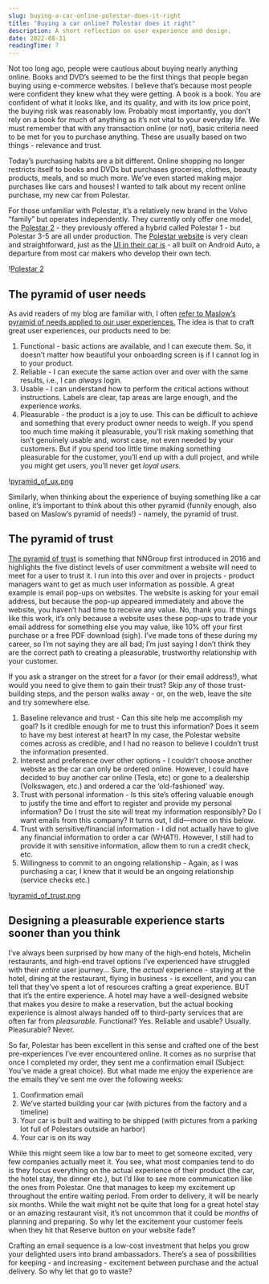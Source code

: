 ```yaml
---
slug: buying-a-car-online-polestar-does-it-right
title: "Buying a car online? Polestar does it right"
description: A short reflection on user experience and design.
date: 2022-08-31
readingTime: 7
---
```


Not too long ago, people were cautious about buying nearly anything online. Books and DVD’s seemed to be the first things that people began buying using e-commerce websites. I believe that’s because most people were confident they knew what they were getting. A book is a book. You are confident of what it looks like, and its quality, and with its low price point, the buying risk was reasonably low. Probably most importantly, you don’t rely on a book for much of anything as it’s not vital to your everyday life. We must remember that with any transaction online (or not), basic criteria need to be met for you to purchase anything. These are usually based on two things - relevance and trust.

Today’s purchasing habits are a bit different. Online shopping no longer restricts itself to books and DVDs but purchases groceries, clothes, beauty products, meals, and so much more. We’ve even started making major purchases like cars and houses! I wanted to talk about my recent online purchase, my new car from Polestar.

For those unfamiliar with Polestar, it’s a relatively new brand in the Volvo “family” but operates independently. They currently only offer one model, the <a href="https://www.polestar.com/se/polestar-2/">Polestar 2</a> - they previously offered a hybrid called Polestar 1 - but Polestar 3-5 are all under production. The <a href="https://www.polestar.com/">Polestar website</a> is very clean and straightforward, just as the <a href="https://hmi-app.polestar.com">UI in their car is</a> - all built on Android Auto, a departure from most car makers who develop their own tech.

!<a href="/images/articles/polestar.png">Polestar 2</a>

## The pyramid of user needs

As avid readers of my blog are familiar with, I often <a href="/great-ux/">refer to Maslow’s pyramid of needs applied to our user experiences.</a> The idea is that to craft great user experiences, our products need to be:

1. Functional - basic actions are available, and I can execute them. So, it doesn’t matter how beautiful your onboarding screen is if I cannot log in to your product.
2. Reliable - I can execute the same action over and over with the same results, i.e., I can _always_ login.
3. Usable - I can understand how to perform the critical actions without instructions. Labels are clear, tap areas are large enough, and the experience _works_.
4. Pleasurable - the product is a joy to use. This can be difficult to achieve and something that every product owner needs to weigh. If you spend too much time making it pleasurable, you’ll risk making something that isn’t genuinely usable and, worst case, not even needed by your customers. But if you spend too little time making something pleasurable for the customer, you’ll end up with a dull project, and while you might get users, you’ll never get _loyal users._

!<a href="/images/articles/pyramid_of_ux.png">pyramid_of_ux.png</a>

Similarly, when thinking about the experience of buying something like a car online, it’s important to think about this other pyramid (funnily enough, also based on Maslow’s pyramid of needs!) - namely, the pyramid of trust.

## The pyramid of trust

<a href="https://www.nngroup.com/articles/commitment-levels/">The pyramid of trust</a> is something that NNGroup first introduced in 2016 and highlights the five distinct levels of user commitment a website will need to meet for a user to trust it. I run into this over and over in projects - product managers want to get as much user information as possible. A great example is email pop-ups on websites. The website is asking for your email address, but because the pop-up appeared immediately and above the website, you haven’t had time to receive any value. No, thank you. If things like this work, it’s only because a website uses these pop-ups to trade your email address for something else you may value, like 10% off your first purchase or a free PDF download (sigh). I’ve made tons of these during my career, so I’m not saying they are all bad; I’m just saying I don’t think they are the correct path to creating a pleasurable, trustworthy relationship with your customer.

If you ask a stranger on the street for a favor (or their email address!), what would you need to give them to gain their trust? Skip any of those trust-building steps, and the person walks away - or, on the web, leave the site and try somewhere else.

1. Baseline relevance and trust - Can this site help me accomplish my goal? Is it credible enough for me to trust this information? Does it seem to have my best interest at heart? In my case, the Polestar website comes across as credible, and I had no reason to believe I couldn’t trust the information presented.
2. Interest and preference over other options - I couldn’t choose another website as the car can only be ordered online. However, I could have decided to buy another car online (Tesla, etc) or gone to a dealership (Volkswagen, etc.) and ordered a car the ‘old-fashioned’ way.
3. Trust with personal information - Is this site’s offering valuable enough to justify the time and effort to register and provide my personal information? Do I trust the site will treat my information responsibly? Do I want emails from this company? It turns out, I did—more on this below.
4. Trust with sensitive/financial information - I did not actually have to give any financial information to order a car (WHAT!). However, I still had to provide it with sensitive information, allow them to run a credit check, etc.
5. Willingness to commit to an ongoing relationship - Again, as I was purchasing a car, I knew that it would be an ongoing relationship (service checks etc.)

!<a href="/images/articles/pyramid_of_trust.png">pyramid_of_trust.png</a>

## Designing a pleasurable experience starts sooner than you think

I’ve always been surprised by how many of the high-end hotels, Michelin restaurants, and high-end travel options I’ve experienced have struggled with their _entire_ user journey... Sure, the _actual_ experience - staying at the hotel, dining at the restaurant, flying in business - is excellent, and you can tell that they’ve spent a lot of resources crafting a great experience. BUT that it’s the entire experience. A hotel may have a well-designed website that makes you desire to make a reservation, but the actual booking experience is almost always handed off to third-party services that are often far from _pleasurable_. Functional? Yes. Reliable and usable? Usually. Pleasurable? Never.

So far, Polestar has been excellent in this sense and crafted one of the best pre-experiences I’ve ever encountered online. It comes as no surprise that once I completed my order, they sent me a confirmation email (Subject: You’ve made a great choice). But what made me enjoy the experience are the emails they’ve sent me over the following weeks:

1. Confirmation email
2. We’ve started building your car (with pictures from the factory and a timeline)
3. Your car is built and waiting to be shipped (with pictures from a parking lot full of Polestars outside an harbor)
4. Your car is on its way

While this might seem like a low bar to meet to get someone excited, very few companies actually meet it. You see, what most companies tend to do is they focus everything on the actual experience of their product (the car, the hotel stay, the dinner etc.), but I’d like to see more communication like the ones from Polestar. One that manages to keep my excitement up throughout the entire waiting period. From order to delivery, it will be nearly six months. While the wait might not be quite that long for a great hotel stay or an amazing restaurant visit, it’s not uncommon that it could be _months_ of planning and preparing. So why let the excitement your customer feels when they hit that Reserve button on your website fade?

Crafting an email sequence is a low-cost investment that helps you grow your delighted users into brand ambassadors. There’s a sea of possibilities for keeping - and increasing - excitement between purchase and the actual delivery. So why let that go to waste?